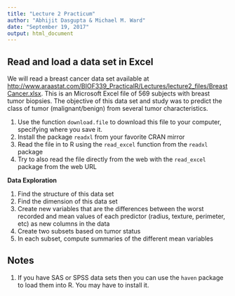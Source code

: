 ```yaml
---
title: "Lecture 2 Practicum"
author: "Abhijit Dasgupta & Michael M. Ward"
date: "September 19, 2017"
output: html_document
---
```


## Read and load a data set in Excel

We will read a breast cancer data set available at [http://www.araastat.com/BIOF339_PracticalR/Lectures/lecture2_files/BreastCancer.xlsx](Lectures/lecture2_files/BreastCancer.xlsx). This 
is an Microsoft Excel file of 569 subjects with breast tumor biopsies. The objective of 
this data set and study was to predict the class of tumor (malignant/benign) from several 
tumor characteristics.

1. Use the function `download.file` to download this file to your computer, specifying where you save it.
2. Install the package `readxl` from your favorite CRAN mirror
3. Read the file in to R using the `read_excel` function from the `readxl` package
4. Try to also read the file directly from the web with the `read_excel` package from the web URL

__Data Exploration__

1. Find the structure of this data set
2. Find the dimension of this data set
3. Create new variables that are the differences between the worst recorded and mean values of each predictor (radius, texture, perimeter, etc) as new columns in the data
4. Create two subsets based on tumor status
5. In each subset, compute summaries of the different mean variables

## Notes

1. If you have SAS or SPSS data sets then you can use the `haven` package to load them into R. You may
have to install it.
